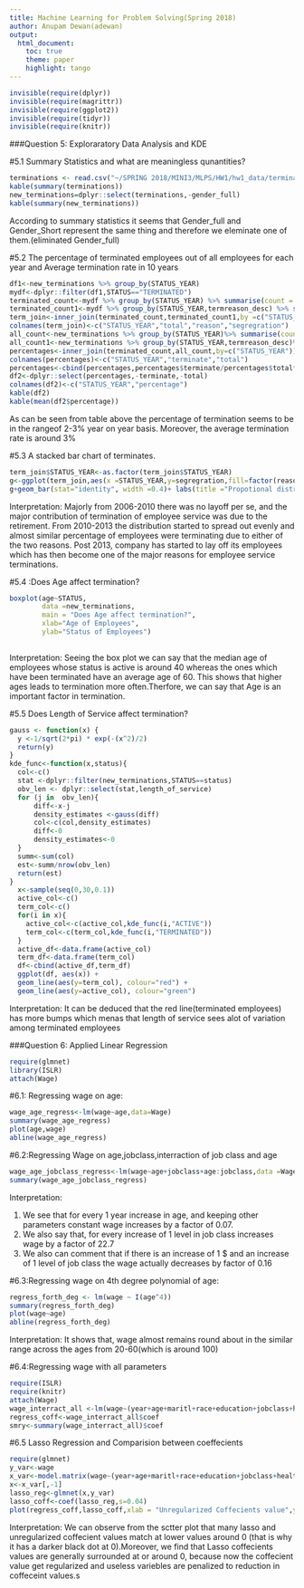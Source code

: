 ```yaml
---
title: Machine Learning for Problem Solving(Spring 2018)
author: Anupam Dewan(adewan)
output: 
  html_document:
    toc: true
    theme: paper
    highlight: tango
---
```



```r
invisible(require(dplyr))
invisible(require(magrittr))
invisible(require(ggplot2))
invisible(require(tidyr))
invisible(require(knitr))
```

###Question 5: Exploraratory Data Analysis and KDE

#5.1 Summary Statistics and what are meaningless qunantities?
  
```r
terminations <- read.csv("~/SPRING 2018/MINI3/MLPS/HW1/hw1_data/termination.csv")
kable(summary(terminations))
new_terminations=dplyr::select(terminations,-gender_full)
kable(summary(new_terminations))
```

According to summary statistics it seems that Gender_full and Gender_Short represent the same thing and therefore we eleminate one of them.(eliminated Gender_full)

#5.2 The percentage of terminated employees out of all employees for each year and Average termination rate in 10 years
 
```r
df1<-new_terminations %>% group_by(STATUS_YEAR)
mydf<-dplyr::filter(df1,STATUS=="TERMINATED")
terminated_count<-mydf %>% group_by(STATUS_YEAR) %>% summarise(count = n())
terminated_count1<-mydf %>% group_by(STATUS_YEAR,termreason_desc) %>% summarise(count = n())
term_join<-inner_join(terminated_count,terminated_count1,by =c("STATUS_YEAR"))
colnames(term_join)<-c("STATUS_YEAR","total","reason","segregration")
all_count<-new_terminations %>% group_by(STATUS_YEAR)%>% summarise(count = n())
all_count1<-new_terminations %>% group_by(STATUS_YEAR,termreason_desc)%>% summarise(count = n())
percentages<-inner_join(terminated_count,all_count,by=c("STATUS_YEAR"))
colnames(percentages)<-c("STATUS_YEAR","terminate","total")
percentages<-cbind(percentages,percentages$terminate/percentages$total*100)
df2<-dplyr::select(percentages,-terminate,-total)
colnames(df2)<-c("STATUS_YEAR","percentage")
kable(df2)
kable(mean(df2$percentage))
```

As can be seen from table above the percentage of termination seems to be in the rangeof 2-3% year on year basis.
Moreover, the average termination rate is around 3%

#5.3 A stacked bar chart of terminates.
  
```r
term_join$STATUS_YEAR<-as.factor(term_join$STATUS_YEAR)
g<-ggplot(term_join,aes(x =STATUS_YEAR,y=segregration,fill=factor(reason)))
g+geom_bar(stat="identity", width =0.4)+ labs(title ="Propotional distribution of different types of termination",x="Years",y="Number of terminated emoloyees",fill="Reasons")
```

Interpretation:
Majorly from 2006-2010 there was no layoff per se, and the major contribution of termination of employee service was due to the retirement.
From 2010-2013 the distribution started to spread out evenly and almost similar percentage of employees were terminating due to either of the two reasons.
Post 2013, company has started to lay off its employees which has then become one of the major reasons for employee service terminations.

#5.4 :Does Age affect termination?
  
```r
boxplot(age~STATUS,
        data =new_terminations, 
        main = "Does Age affect termination?",
        xlab="Age of Employees", 
        ylab="Status of Employees")
      
```

Interpretation:
Seeing the box plot we can say that the median age of employees whose status is active is around 40 whereas the ones which have been terminated have an average age of 60.
This shows that higher ages leads to termination more often.Therfore, we can say that Age is an important factor in termination.


#5.5 Does Length of Service affect termination? 
  
```r
gauss <- function(x) {
  y <-1/sqrt(2*pi) * exp(-(x^2)/2)
  return(y)
}
kde_func<-function(x,status){
  col<-c()
  stat <-dplyr::filter(new_terminations,STATUS==status)
  obv_len <- dplyr::select(stat,length_of_service)
  for (j in  obv_len){
      diff<-x-j
      density_estimates <-gauss(diff)
      col<-c(col,density_estimates)
      diff<-0
      density_estimates<-0
  }
  summ<-sum(col)
  est<-summ/nrow(obv_len)
  return(est)
}
  x<-sample(seq(0,30,0.1))
  active_col<-c()
  term_col<-c()
  for(i in x){
    active_col<-c(active_col,kde_func(i,"ACTIVE"))
    term_col<-c(term_col,kde_func(i,"TERMINATED"))
  }  
  active_df<-data.frame(active_col)
  term_df<-data.frame(term_col)
  df<-cbind(active_df,term_df)
  ggplot(df, aes(x)) +                   
  geom_line(aes(y=term_col), colour="red") + 
  geom_line(aes(y=active_col), colour="green") 
```

Interpretation:
It can be deduced that the red line(terminated employees) has more bumps which menas that length of service sees alot of variation among terminated employees

###Question 6: Applied Linear Regression

```r
require(glmnet)
library(ISLR)
attach(Wage)
```

#6.1: Regressing wage on age:

```r
wage_age_regress<-lm(wage~age,data=Wage)
summary(wage_age_regress)
plot(age,wage)
abline(wage_age_regress)
```

#6.2:Regressing Wage on age,jobclass,interraction of job class and age
  
```r
wage_age_jobclass_regress<-lm(wage~age+jobclass+age:jobclass,data =Wage)
summary(wage_age_jobclass_regress)
```

Interpretation:

1) We see that for every 1 year increase in age, and keeping other parameters constant wage       increases by  a factor of 0.07.
2) We also say that, for every increase of 1 level in job class increases wage by a factor of     22.7
3) We also can comment that if there is an increase of 1 $ and an increase of 1 level of job class the wage actually decreases by factor of 0.16

#6.3:Regressing wage on 4th degree polynomial of age:

```r
regress_forth_deg <- lm(wage ~ I(age^4))
summary(regress_forth_deg)
plot(wage~age)
abline(regress_forth_deg)
```

Interpretation:
It shows that, wage almost remains round about in the similar range across the ages from 20-60(which is around 100)


#6.4:Regressing wage with all parameters

```r
require(ISLR)
require(knitr)
attach(Wage)
wage_interract_all <-lm(wage~(year+age+maritl+race+education+jobclass+health+health_ins)^2,data=Wage)
regress_coff<-wage_interract_all$coef
smry<-summary(wage_interract_all)$coef
```

#6.5 Lasso Regression and Comparision between coeffecients

```r
require(glmnet)
y_var<-wage
x_var<-model.matrix(wage~(year+age+maritl+race+education+jobclass+health+health_ins)^2,data=Wage)
x<-x_var[,-1]
lasso_reg<-glmnet(x,y_var)
lasso_coff<-coef(lasso_reg,s=0.04)
plot(regress_coff,lasso_coff,xlab = "Unregularized Coffecients value",ylab="Lasso Coffecients value",title("Lasso V/s Unregularized Coffecients Comparison"))
```

Interpretation:
We can observe from the sctter plot that many lasso and unregularized coffecient values match at lower values around 0 (that is why it has a darker black dot at 0).Moreover, we find that Lasso coffecients values are generally surrounded at or around 0, because now the coffecient value get regularized and useless variebles are penalized to reduction in coffeceint values.s


